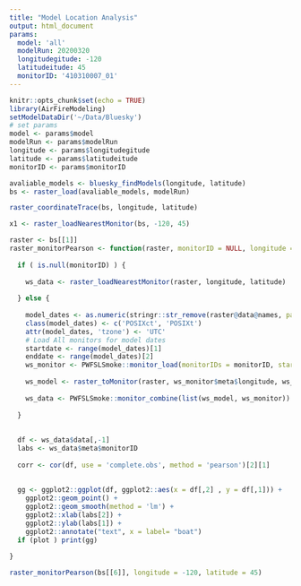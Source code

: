 ```yaml
---
title: "Model Location Analysis"
output: html_document
params: 
  model: 'all' 
  modelRun: 20200320
  longitudegitude: -120
  latitudeitude: 45
  monitorID: '410310007_01'
---
```


```r
knitr::opts_chunk$set(echo = TRUE)
library(AirFireModeling)
setModelDataDir('~/Data/Bluesky')
# set params 
model <- params$model
modelRun <- params$modelRun
longitude <- params$longitudegitude 
latitude <- params$latitudeitude
monitorID <- params$monitorID
```



```r
avaliable_models <- bluesky_findModels(longitude, latitude)
bs <- raster_load(avaliable_models, modelRun)
```



```r
raster_coordinateTrace(bs, longitude, latitude)
```

```r
x1 <- raster_loadNearestMonitor(bs, -120, 45)
```


```r
raster <- bs[[1]]
raster_monitorPearson <- function(raster, monitorID = NULL, longitude = NULL, latitude= NULL, plot = TRUE) {
  
  if ( is.null(monitorID) ) {
    
    ws_data <- raster_loadNearestMonitor(raster, longitude, latitude)
    
  } else {
    
    model_dates <- as.numeric(stringr::str_remove(raster@data@names, pattern = 'X'))
    class(model_dates) <- c('POSIXct', 'POSIXt')
    attr(model_dates, 'tzone') <- 'UTC'
    # Load All monitors for model dates
    startdate <- range(model_dates)[1]
    enddate <- range(model_dates)[2]
    ws_monitor <- PWFSLSmoke::monitor_load(monitorIDs = monitorID, startdate = startdate, enddate = enddate)
    
    ws_model <- raster_toMonitor(raster, ws_monitor$meta$longitude, ws_monitor$meta$latitude)
    
    ws_data <- PWFSLSmoke::monitor_combine(list(ws_model, ws_monitor))
    
  }
  
  
  df <- ws_data$data[,-1]
  labs <- ws_data$meta$monitorID
  
  corr <- cor(df, use = 'complete.obs', method = 'pearson')[2][1]
  
  
  gg <- ggplot2::ggplot(df, ggplot2::aes(x = df[,2] , y = df[,1])) + 
    ggplot2::geom_point() + 
    ggplot2::geom_smooth(method = 'lm') + 
    ggplot2::xlab(labs[2]) + 
    ggplot2::ylab(labs[1]) +
    ggplot2::annotate("text", x = label= "boat")
  if (plot ) print(gg)
  
}

raster_monitorPearson(bs[[6]], longitude = -120, latitude = 45)
```

